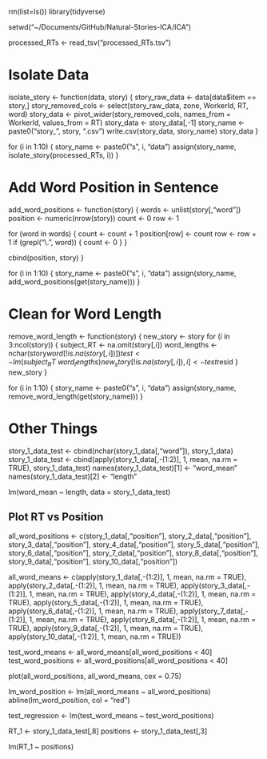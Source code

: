 
rm(list=ls())
library(tidyverse)

setwd("~/Documents/GitHub/Natural-Stories-ICA/ICA")

processed_RTs <- read_tsv("processed_RTs.tsv")


# Isolate Data

isolate_story <- function(data, story) {
  story_raw_data <- data[data$item == story,]
  story_removed_cols <- select(story_raw_data, zone, WorkerId, RT, word)
  story_data <- pivot_wider(story_removed_cols, names_from = WorkerId, values_from = RT)
  story_data <- story_data[,-1]
  story_name <- paste0("story_", story, ".csv")
  write.csv(story_data, story_name)
  story_data
}

for (i in 1:10) {
  story_name <- paste0("s", i, "data")
  assign(story_name, isolate_story(processed_RTs, i))
}


# Add Word Position in Sentence

add_word_positions <- function(story) {
  words <- unlist(story[,"word"])
  position <- numeric(nrow(story))
  count <- 0
  row <- 1
  
  for (word in words) {
    count <- count + 1
    position[row] <- count
    row <- row + 1
    if (grepl("\\.", word)) {
      count <- 0 
    }
  }
  
  cbind(position, story)
}

for (i in 1:10) {
  story_name <- paste0("s", i, "data")
  assign(story_name, add_word_positions(get(story_name)))
}


# Clean for Word Length

remove_word_length <- function(story) {
  new_story <- story
  for (i in 3:ncol(story)) {
    subject_RT <- na.omit(story[,i])
    word_lengths <- nchar(story$word[!is.na(story[,i])])
    test <- lm(subject_RT ~ word_lengths)
    new_story[!is.na(story[,i]),i] <- test$resid
  }
  new_story
}

for (i in 1:10) {
  story_name <- paste0("s", i, "data")
  assign(story_name, remove_word_length(get(story_name)))
}


# Other Things
story_1_data_test <- cbind(nchar(story_1_data[,"word"]), story_1_data)
story_1_data_test <- cbind(apply(story_1_data[,-(1:2)], 1, mean, na.rm = TRUE), story_1_data_test)
names(story_1_data_test)[1] <- "word_mean"
names(story_1_data_test)[2] <- "length"

lm(word_mean ~ length, data = story_1_data_test)

## Plot RT vs Position
all_word_positions <- c(story_1_data[,"position"], story_2_data[,"position"], story_3_data[,"position"], story_4_data[,"position"], story_5_data[,"position"],  story_6_data[,"position"], story_7_data[,"position"], story_8_data[,"position"], story_9_data[,"position"], story_10_data[,"position"])

all_word_means <- c(apply(story_1_data[,-(1:2)], 1, mean, na.rm = TRUE), apply(story_2_data[,-(1:2)], 1, mean, na.rm = TRUE), apply(story_3_data[,-(1:2)], 1, mean, na.rm = TRUE), apply(story_4_data[,-(1:2)], 1, mean, na.rm = TRUE), apply(story_5_data[,-(1:2)], 1, mean, na.rm = TRUE), apply(story_6_data[,-(1:2)], 1, mean, na.rm = TRUE), apply(story_7_data[,-(1:2)], 1, mean, na.rm = TRUE), apply(story_8_data[,-(1:2)], 1, mean, na.rm = TRUE), apply(story_9_data[,-(1:2)], 1, mean, na.rm = TRUE), apply(story_10_data[,-(1:2)], 1, mean, na.rm = TRUE))

test_word_means <- all_word_means[all_word_positions < 40]
test_word_positions <- all_word_positions[all_word_positions < 40]

plot(all_word_positions, all_word_means, cex = 0.75)

lm_word_position <- lm(all_word_means ~ all_word_positions)
abline(lm_word_position, col = "red")

test_regression <- lm(test_word_means ~ test_word_positions)

RT_1 <- story_1_data_test[,8]
positions <- story_1_data_test[,3]

lm(RT_1 ~ positions)
